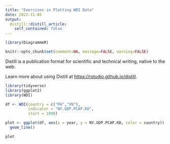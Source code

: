 ```yaml
---
title: "Exercises in Plotting WDI Data"
date: 2022-11-05
output:
  distill::distill_article:
    self_contained: false
---
```


```r
library(DiagrammeR)

knitr::opts_chunk$set(comment=NA, message=FALSE, warning=FALSE)
```

Distill is a publication format for scientific and technical writing, native to the web.

Learn more about using Distill at <https://rstudio.github.io/distill>.

```r
library(tidyverse)
library(ggplot2)
library(WDI)

df <- WDI(country = c("PH","VN"),
          indicator = "NY.GDP.PCAP.KD",
          start = 1990)
```

```r
plot <- ggplot(df, aes(x = year, y = NY.GDP.PCAP.KD, color = country)) +
  geom_line()

plot
```

